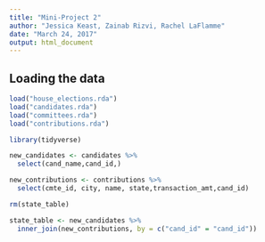 ```yaml
---
title: "Mini-Project 2"
author: "Jessica Keast, Zainab Rizvi, Rachel LaFlamme"
date: "March 24, 2017"
output: html_document
---
```



## Loading the data

```r
load("house_elections.rda")
load("candidates.rda")
load("committees.rda")
load("contributions.rda")
```

```r
library(tidyverse)
```

```r
new_candidates <- candidates %>%
  select(cand_name,cand_id,)
```

```r
new_contributions <- contributions %>%
  select(cmte_id, city, name, state,transaction_amt,cand_id)
```

```r
rm(state_table)
```

```r
state_table <- new_candidates %>%
  inner_join(new_contributions, by = c("cand_id" = "cand_id")) 
```

```r

```
